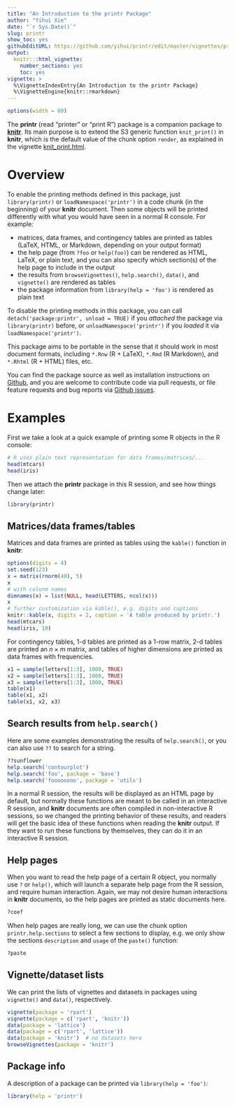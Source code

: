 ```yaml
---
title: "An Introduction to the printr Package"
author: "Yihui Xie"
date: "`r Sys.Date()`"
slug: printr
show_toc: yes
githubEditURL: https://github.com/yihui/printr/edit/master/vignettes/printr.Rmd
output:
  knitr:::html_vignette:
    number_sections: yes
    toc: yes
vignette: >
  %\VignetteIndexEntry{An Introduction to the printr Package}
  %\VignetteEngine{knitr::rmarkdown}
---
```


```r
options(width = 80)
```

The **printr** (read "printer" or "print R") package is a companion package to
[**knitr**](https://yihui.org/knitr/). Its main purpose is to extend the S3
generic function `knit_print()` in **knitr**, which is the default value of the
chunk option `render`, as explained in the vignette
[knit_print.html](https://cran.r-project.org/web/packages/knitr/vignettes/knit_print.html).

# Overview

To enable the printing methods defined in this package, just `library(printr)` or `loadNamespace('printr')`
in a code chunk (in the beginning) of your **knitr** document. Then some objects
will be printed differently with what you would have seen in a normal R console.
For example:

- matrices, data frames, and contingency tables are printed as tables (LaTeX,
  HTML, or Markdown, depending on your output format)
- the help page (from `?foo` or `help(foo)`) can be rendered as HTML, LaTeX, or
  plain text, and you can also specify which section(s) of the help page to
  include in the output
- the results from `browseVignettes()`, `help.search()`, `data()`, and
  `vignette()` are rendered as tables
- the package information from `library(help = 'foo')` is rendered as plain text

To disable the printing methods in this package, you can call
`detach('package:printr', unload = TRUE)` if you _attached_ the package via
`library(printr)` before, or `unloadNamespace('printr')` if you _loaded_ it via
`loadNamespace('printr')`.

This package aims to be portable in the sense that it should work in most
document formats, including `*.Rnw` (R + LaTeX), `*.Rmd` (R Markdown), and
`*.Rhtml` (R + HTML) files, etc.

You can find the package source as well as installation instructions on [Github](https://github.com/yihui/printr),
and you are welcome to contribute code via pull requests, or file feature
requests and bug reports via [Github
issues](https://github.com/yihui/printr/issues).

# Examples

First we take a look at a quick example of printing some R objects in the R
console:

```r
# R uses plain text representation for data frames/matrices/...
head(mtcars)
head(iris)
```

Then we attach the **printr** package in this R session, and see how things
change later:

```r
library(printr)
```

## Matrices/data frames/tables

Matrices and data frames are printed as tables using the `kable()` function in
**knitr**:

```r
options(digits = 4)
set.seed(123)
x = matrix(rnorm(40), 5)
x
# with colunm names
dimnames(x) = list(NULL, head(LETTERS, ncol(x)))
x
# further customization via kable(), e.g. digits and captions
knitr::kable(x, digits = 2, caption = 'A table produced by printr.')
head(mtcars)
head(iris, 10)
```

For contingency tables, 1-d tables are printed as a 1-row matrix, 2-d tables are
printed an $n \times m$ matrix, and tables of higher dimensions are printed as
data frames with frequencies.

```r
x1 = sample(letters[1:3], 1000, TRUE)
x2 = sample(letters[1:3], 1000, TRUE)
x3 = sample(letters[1:3], 1000, TRUE)
table(x1)
table(x1, x2)
table(x1, x2, x3)
```

## Search results from `help.search()`

Here are some examples demonstrating the results of `help.search()`, or you can
also use `??` to search for a string.

```r
??sunflower
help.search('contourplot')
help.search('foo', package = 'base')
help.search('foooooooo', package = 'utils')
```

In a normal R session, the results will be displayed as an HTML page by default,
but normally these functions are meant to be called in an interactive R session,
and **knitr** documents are often compiled in non-interactive R sessions, so we
changed the printing behavior of these results, and readers will get the basic
idea of these functions when reading the **knitr** output. If they want to run
these functions by themselves, they can do it in an interactive R session.

## Help pages

When you want to read the help page of a certain R object, you normally use `?`
or `help()`, which will launch a separate help page from the R session, and
require human interaction. Again, we may not desire human interactions in
**knitr** documents, so the help pages are printed as static documents here.

```r
?coef
```

When help pages are really long, we can use the chunk option
`printr.help.sections` to select
a few sections to display, e.g. we only show the sections `description` and
`usage` of the `paste()` function:

```r
?paste
```

## Vignette/dataset lists

We can print the lists of vignettes and datasets in packages using `vignette()`
and `data()`, respectively.

```r
vignette(package = 'rpart')
vignette(package = c('rpart', 'knitr'))
data(package = 'lattice')
data(package = c('rpart', 'lattice'))
data(package = 'knitr')  # no datasets here
browseVignettes(package = 'knitr')
```

## Package info

A description of a package can be printed via `library(help = 'foo')`:

```r
library(help = 'printr')
```
